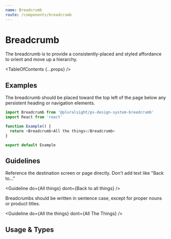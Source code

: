 ```yaml
---
name: Breadcrumb
route: /components/breadcrumb
---
```



# Breadcrumb

<Intro>
  The breadcrumb is to provide a consistently-placed and styled affordance to
  orient and move up a hierarchy.
</Intro>

<TableOfContents {...props} />

## Examples

The breadcrumb should be placed toward the top left of the page below any persistent heading or navigation elements.

```typescript
import Breadcrumb from '@pluralsight/ps-design-system-breadcrumb'
import React from 'react'

function Example() {
  return <Breadcrumb>All the things</Breadcrumb>
}

export default Example
```

## Guidelines

Reference the destination screen or page directly. Don't add text like "Back to..."

<Guideline
  do={<Breadcrumb>All things</Breadcrumb>}
  dont={<Breadcrumb>Back to all things</Breadcrumb>}
/>

Breadcrumbs should be written in sentence case, except for proper nouns or product titles.

<Guideline
  do={<Breadcrumb>All the things</Breadcrumb>}
  dont={<Breadcrumb>All The Things</Breadcrumb>}
/>

## Usage & Types

<Usage
  install="npm install @pluralsight/ps-design-system-breadcrumb"
  import="import Breadcrumb from '@pluralsight/ps-design-system-breadcrumb'"
  packageName="breadcrumb"
  version={props.version}
/>

<TypesTable>
  <TypesProp name="children" type="React.ReactNode" desc="textual label" />
  <TypesProp
    name="disabled"
    type="boolean"
    desc="standard input disable flag"
    default="false"
  />
  <TypesProp name="href" type="string" desc="target url; renders anchor" />
  <TypesProp name="loading" type="boolean" desc="shows loading animation" />
  <TypesProp name="onClick" type="Event => void" desc="click handler" />
</TypesTable>
